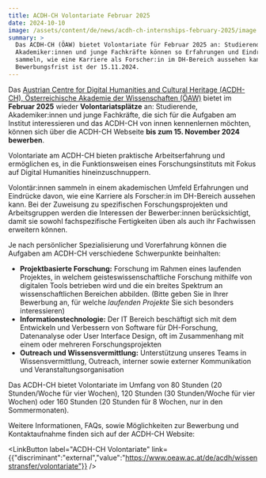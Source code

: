 ```yaml
---
title: ACDH-CH Volontariate Februar 2025
date: 2024-10-10
image: /assets/content/de/news/acdh-ch-internships-february-2025/image.jpg
summary: >
  Das ACDH-CH (ÖAW) bietet Volontariate für Februar 2025 an: Studierende,
  Akademiker:innen und junge Fachkräfte können so Erfahrungen und Eindrücke
  sammeln, wie eine Karriere als Forscher:in im DH-Bereich aussehen kann.
  Bewerbungsfrist ist der 15.11.2024.
---
```

Das [Austrian Centre for Digital Humanities and Cultural Heritage (ACDH-CH), Österreichische Akademie der Wissenschaften (ÖAW)](https://clariah.at/de/consortium/austrian-academy-of-sciences/) bietet im **Februar 2025** wieder **Volontariatsplätze** an: Studierende, Akademiker:innen und junge Fachkräfte, die sich für die Aufgaben am Institut interessieren und das ACDH-CH von innen kennenlernen möchten, können sich über die ACDH-CH Webseite **bis zum 15. November 2024 bewerben**.

Volontariate am ACDH-CH bieten praktische Arbeitserfahrung und ermöglichen es, in die Funktionsweisen eines Forschungsinstituts mit Fokus auf Digital Humanities hineinzuschnuppern.&#x20;

Volontär:innen sammeln in einem akademischen Umfeld Erfahrungen und Eindrücke davon, wie eine Karriere als Forscher:in im DH-Bereich aussehen kann. Bei der Zuweisung zu spezifischen Forschungsprojekten und Arbeitsgruppen werden die Interessen der Bewerber:innen berücksichtigt, damit sie sowohl fachspezifische Fertigkeiten üben als auch ihr Fachwissen erweitern können.

Je nach persönlicher Spezialisierung und Vorerfahrung können die Aufgaben am ACDH-CH verschiedene Schwerpunkte beinhalten:

* **Projektbasierte Forschung:** Forschung im Rahmen eines laufenden Projektes, in welchem geisteswissenschaftliche Forschung mithilfe von digitalen Tools betrieben wird und die ein breites Spektrum an wissenschaftlichen Bereichen abbilden. (Bitte geben Sie in Ihrer Bewerbung an, für welche *laufenden Projekte* Sie sich besonders interessieren)
* **Informationstechnologie:** Der IT Bereich beschäftigt sich mit dem Entwickeln und Verbessern von Software für DH-Forschung, Datenanalyse oder User Interface Design, oft im Zusammenhang mit einem oder mehreren Forschungsprojekten
* **Outreach und Wissensvermittlung:** Unterstützung unseres Teams in Wissensvermittlung, Outreach, interner sowie externer Kommunikation und Veranstaltungsorganisation

Das ACDH-CH bietet Volontariate im Umfang von 80 Stunden (20 Stunden/Woche für vier Wochen), 120 Stunden (30 Stunden/Woche für vier Wochen) oder 160 Stunden (20 Stunden für 8 Wochen, nur in den Sommermonaten).

Weitere Informationen, FAQs, sowie Möglichkeiten zur Bewerbung und Kontaktaufnahme finden sich auf der ACDH-CH Website:

<LinkButton label="ACDH-CH Volontariate" link={{"discriminant":"external","value":"https://www.oeaw.ac.at/de/acdh/wissenstransfer/volontariate"}} />
